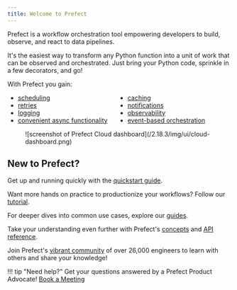 ```yaml
---
title: Welcome to Prefect
---
```



Prefect is a workflow orchestration tool empowering developers to build, observe, and react to data pipelines.

It's the easiest way to transform any Python function into a unit of work that can be observed and orchestrated. Just bring your Python code, sprinkle in a few decorators, and go!

With Prefect you gain:

<ul class="ul-line-height-compress" style="columns: 2">
    <li> <a href="/concepts/schedules"> scheduling </a> </li>
    <li> <a href="/concepts/tasks/#task-arguments"> retries </a> </li>
    <li> <a href="/concepts/logs/"> logging </a> </li>
     <li> <a href="/concepts/task-runners/#task-runners"> convenient async functionality</a> </li>
    <li> <a href="/concepts/tasks/#caching"> caching</a> </li>
    <li> <a href="/cloud/automations/"> notifications</a> </li>
    <li> <a href="/cloud/overview/"> observability</a> </li>
    <li> <a href="/cloud/webhooks/"> event-based orchestration</a> </li>
</ul>

<figure markdown>
![screenshot of Prefect Cloud dashboard](/2.18.3/img/ui/cloud-dashboard.png)
</figure>

## New to Prefect?

Get up and running quickly with the [quickstart guide](/2.18.3/getting-started/quickstart/).

Want more hands on practice to productionize your workflows? Follow our [tutorial](/2.18.3/tutorial/).

For deeper dives into common use cases, explore our [guides](/2.18.3/guides/index/).

Take your understanding even further with Prefect's [concepts](/2.18.3/concepts/index/) and [API reference](/2.18.3/api-ref/).

Join Prefect's [vibrant community](/2.18.3/community/) of over 26,000 engineers to learn with others and share your knowledge!

!!! tip "Need help?"
    Get your questions answered by a Prefect Product Advocate! [Book a Meeting](https://calendly.com/prefect-experts/prefect-product-advocates?utm_campaign=prefect_docs_cloud&utm_content=prefect_docs&utm_medium=docs&utm_source=docs)
